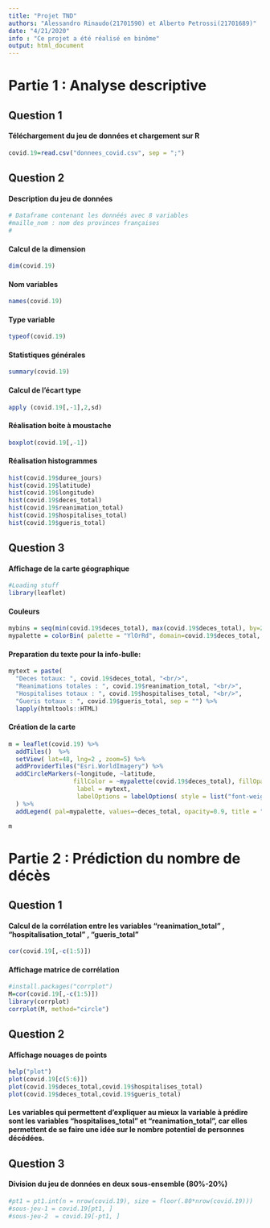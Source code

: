 ```yaml
---
title: "Projet TND"
authors: "Alessandro Rinaudo(21701590) et Alberto Petrossi(21701689)"
date: "4/21/2020"
info : "Ce projet a été réalisé en binôme"
output: html_document
---
```


# Partie 1 : Analyse descriptive

## Question 1 
#### Téléchargement du jeu de données et chargement sur R
```r
covid.19=read.csv("donnees_covid.csv", sep = ";")
```

## Question 2

#### Description du jeu de données 
```r
# Dataframe contenant les donnéés avec 8 variables 
#maille_nom : nom des provinces françaises
#
```
#### Calcul de la dimension
```r
dim(covid.19)
```

#### Nom variables
```r
names(covid.19)
```

#### Type variable 
```r
typeof(covid.19)
```

#### Statistiques générales 
```r
summary(covid.19)
```

#### Calcul de l'écart type 
```r
apply (covid.19[,-1],2,sd)
```

#### Réalisation boite à moustache
```r
boxplot(covid.19[,-1])
```

#### Réalisation histogrammes
```r
hist(covid.19$duree_jours)
hist(covid.19$latitude)
hist(covid.19$longitude)
hist(covid.19$deces_total)
hist(covid.19$reanimation_total)
hist(covid.19$hospitalises_total)
hist(covid.19$gueris_total)
```

## Question 3

#### Affichage de la carte géographique 
```r
#Loading stuff
library(leaflet)
```

#### Couleurs
```r
mybins = seq(min(covid.19$deces_total), max(covid.19$deces_total), by=2000)
mypalette = colorBin( palette = "YlOrRd", domain=covid.19$deces_total, na.color="transparent", bins=mybins)
```

#### Preparation du texte pour la info-bulle:
```r
mytext = paste(
  "Deces totaux: ", covid.19$deces_total, "<br/>", 
  "Reanimations totales : ", covid.19$reanimation_total, "<br/>", 
  "Hospitalises totaux : ", covid.19$hospitalises_total, "<br/>",
  "Gueris totaux : ", covid.19$gueris_total, sep = "") %>%
  lapply(htmltools::HTML)
```

#### Création de la carte
```r
m = leaflet(covid.19) %>% 
  addTiles()  %>% 
  setView( lat=48, lng=2 , zoom=5) %>%
  addProviderTiles("Esri.WorldImagery") %>%
  addCircleMarkers(~longitude, ~latitude, 
                  fillColor = ~mypalette(covid.19$deces_total), fillOpacity = 0.7, color="white", radius=8, stroke=FALSE,
                   label = mytext,
                   labelOptions = labelOptions( style = list("font-weight" = "normal", padding = "3px 8px"), textsize = "13px", direction = "auto")
  ) %>%
  addLegend( pal=mypalette, values=~deces_total, opacity=0.9, title = "Nombre de morts", position = "bottomright" )

m 
```


# Partie 2 : Prédiction du nombre de décès

## Question 1 

#### Calcul de la corrélation entre les variables "reanimation_total" , "hospitalisation_total" , "gueris_total"
```r
cor(covid.19[,-c(1:5)])
```

#### Affichage matrice de corrélation
```r
#install.packages("corrplot")
M=cor(covid.19[,-c(1:5)])
library(corrplot)
corrplot(M, method="circle")
```

## Question 2

#### Affichage nouages de points
```r
help("plot")
plot(covid.19[c(5:6)])
plot(covid.19$deces_total,covid.19$hospitalises_total)
plot(covid.19$deces_total,covid.19$gueris_total)
```

#### Les variables qui permettent d'expliquer au mieux la variable à prédire sont les variables "hospitalises_total" et "reanimation_total", car elles permettent de se faire une idée sur le nombre potentiel de personnes décédées. 

## Question 3

#### Division du jeu de données en deux sous-ensemble (80%-20%)
```r
#pt1 = pt1.int(n = nrow(covid.19), size = floor(.80*nrow(covid.19)))
#sous-jeu-1 = covid.19[pt1, ]
#sous-jeu-2  = covid.19[-pt1, ]
```

